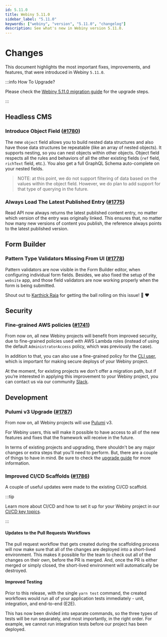 ```yaml
---
id: 5.11.0
title: Webiny 5.11.0
sidebar_label: "5.11.0"
keywords: ["webiny", "version", "5.11.0", "changelog"]
description: See what's new in Webiny version 5.11.0.
---
```



# Changes

This document highlights the most important fixes, improvements, and features, that were introduced in Webiny `5.11.0`.

:::info How To Upgrade?

Please check the [Webiny 5.11.0 migration guide](/docs/how-to-guides/upgrade-webiny/5.10.0-to-5.11.0) for the upgrade steps.

:::

## Headless CMS

### Introduce Object Field ([#1780](https://github.com/webiny/webiny-js/pull/1780))

The new `object` field allows you to build nested data structures and also have those data structures be repeatable (like an array of nested objects). It supports nesting, so you can nest objects within other objects. Object field respects all the rules and behaviors of all the other existing fields (`ref` field, `richText` field, etc.). You also get a full GraphQL Schema auto-complete on your nested fields.

<CenteredImage alt="Model Data Using the Object Field" src={objectField} />

> NOTE: at this point, we do not support filtering of data based on the values within the object field. However, we do plan to add support for that type of querying in the future.

### Always Load The Latest Published Entry ([#1775](https://github.com/webiny/webiny-js/pull/1775))

Read API now always returns the latest published content entry, no matter which version of the entry was originally linked. This ensures that, no matter how many new versions of content you publish, the reference always points to the latest published version.

## Form Builder

### Pattern Type Validators Missing From UI ([#1778](https://github.com/webiny/webiny-js/pull/1778))

Pattern validators are now visible in the Form Builder editor, when configuring individual form fields. Besides, we also fixed the setup of the `website` app, and those field validators are now working properly when the form is being submitted.

<CenteredImage alt="Pattern Field Validators in the Form Editor" src={patternValidators} />

Shout out to [Karthick Raja](https://github.com/karthick3018) for getting the ball rolling on this issue! :rocket: :heart:

## Security

### Fine-grained AWS policies ([#1741](https://github.com/webiny/webiny-js/pull/1741))

From now on, all new Webiny projects will benefit from improved security, due to fine-grained policies used with AWS Lambda roles (instead of using the default `AdministratorAccess` policy, which was previously the case).

In addition to that, you can also use a fine-grained policy for the [CLI user](/docs/how-to-guides/deployment/aws/configure-aws-credentials/#attaching-a-fine-grained-policy), which is important for making secure deploys of your Webiny project.

At the moment, for existing projects we don’t offer a migration path, but if you’re interested in applying this improvement to your Webiny project, you can contact us via our community [Slack](https://webiny.com/slack).

## Development

### Pulumi v3 Upgrade ([#1787](https://github.com/webiny/webiny-js/pull/1787))

From now on, all Webiny projects will use [Pulumi](/docs/key-topics/deployment/iac-with-pulumi) v3.

For Webiny users, this will make it possible to have access to all of the new features and fixes that the framework will receive in the future.

In terms of existing projects and upgrading, there shouldn't be any major changes or extra steps that you'll need to perform. But, there are a couple of things to have in mind. Be sure to check the [upgrade guide](/docs/how-to-guides/upgrade-webiny/5.10.0-to-5.11.0) for more information.

### Improved CI/CD Scaffolds ([#1786](https://github.com/webiny/webiny-js/pull/1786))

A couple of useful updates were made to the existing CI/CD scaffold.

:::tip

Learn more about CI/CD and how to set it up for your Webiny project in our [CI/CD key topics](/docs/key-topics/ci-cd/introduction).

:::

#### Updates to the Pull Requests Workflows

The pull request workflow that gets created during the scaffolding process will now make sure that all of the changes are deployed into a short-lived environment. This makes it possible for the team to check out all of the changes on their own, before the PR is merged. And, once the PR is either merged or simply closed, the short-lived environment will automatically be destroyed.

#### Improved Testing

Prior to this release, with the single `yarn test` command, the created workflows would run all of your application tests immediately - unit, integration, and end-to-end (E2E).

This has now been divided into separate commands, so the three types of tests will be run separately, and most importantly, in the right order. For example, we cannot run integration tests before our project has been deployed.
